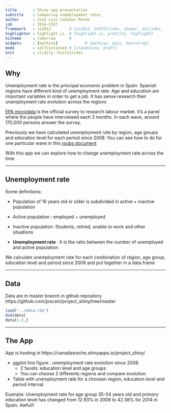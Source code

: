 ```yaml
---
title       : Shiny app presentation
subtitle    : Comparing unemployment rates
author      : José Luis Cañadas Reche
job         : IESA-CSIC
framework   : io2012        # {io2012, html5slides, shower, dzslides, ...}
highlighter : highlight.js  # {highlight.js, prettify, highlight}
hitheme     : tomorrow      # 
widgets     : [mathjax]            # {mathjax, quiz, bootstrap}
mode        : selfcontained # {standalone, draft}
knit        : slidify::knit2slides
---
```


## Why

Unemployment  rate is the principal economic problem in Spain. Spanish regions have different kind of unemployment rate. Age and education are important variables in order to get a job.  It has sense  research their  unemployment rate evolution across the regions

[EPA microdata](http://www.ine.es/en/inebaseDYN/epa30308/epa_microdatos_en.htm) is the official survey to research labour market. It's a panel where the people have interviewed each 3 months. In each wave, around 170,000 persons answer the survey.

Previously we have calculated unemployment rate by region, age groups and education level for each period since 2008. You can see how to do for one particular wave in this [rpubs document](http://rpubs.com/joscani/unemplrate)

With this app we can explore how to change unemployment rate across the time

---

## Unemployment rate
<style>
strong {
  font-weight: bold;
}
em {
  font-style: italic;
}
</style>
Some definitions:

* Population of 16 years old or older is subdivided in active + inactive population
* Active population :  employed + unemployed 
* Inactive population: Students, retired, unable to work and other situations

* __Unemployment rate__ : It is the ratio between the number of unemployed and active population.

We calculate unemployment rate for each combination of region, age group, education level and period since 2008 and put together in a data.frame

---


## Data

Data are in master branch in github repository
https://github.com/joscani/project_shiny/tree/master

```r

load("../data.rda")
dim(data)
data[1:3,]
```

---

## The App
<style>
strong {
  font-weight: bold;
}
em {
  font-style: italic;
}
</style>
App is hosting in https://canadasreche.shinyapps.io/project_shiny/

* ggplot line figure : unemployment rate evolution since 2008. 
    * 2 facets: education level and age groups
    * You can choose 2 differents regions and compare evolution
    
* Table with unemployment rate for a choosen region, education level and period interval.

Example: Unemployment rate for age group 35-54 years old and *primary* education level has changed from 12.93% in 2008 to 42.38% for 2014 in Spain. Awful!! 









